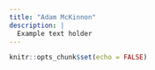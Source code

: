 ```yaml
---
title: "Adam McKinnon"
description: |
  Example text holder
---
```


```r
knitr::opts_chunk$set(echo = FALSE)
```
